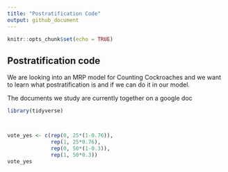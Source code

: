 ```yaml
---
title: "Postratification Code"
output: github_document
---
```


```r
knitr::opts_chunk$set(echo = TRUE)
```

## Postratification code

We are looking into an MRP model for Counting Cockroaches and we want to learn what postratification is and if we can do it in our model.

The documents we study are currently together on a google doc

```r
library(tidyverse)



vote_yes <- c(rep(0, 25*(1-0.76)), 
              rep(1, 25*0.76),
              rep(0, 50*(1-0.3)),
              rep(1, 50*0.3))
vote_yes

```

